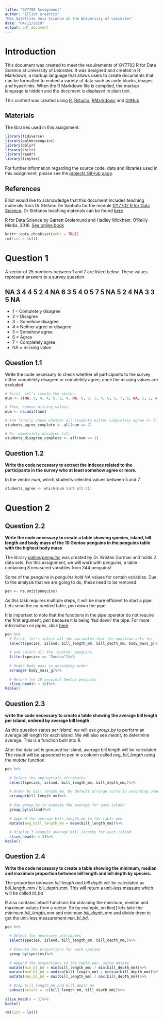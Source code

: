 ```yaml
---
title: "GY7702 Assignment"
author: "Elliot Greatrix"
"MSc Satellite Data Science at the University of Leicester"
date: "04/11/2020"
output: pdf_document
---
```


# Introduction 

This document was created to meet the requirements of GY7702 R for Data 
Science at University of Leicester. It was designed and created in R Markdown, a 
markup language that allows users to create documents that can be formatted to embed a variety of data such as code blocks, images and hyperlinks.
When the R Markdown file is compiled, the markup language is hidden and the document is displayed in plain text.

This content was created using [R](https://www.r-project.org/), [Rstudio](https://rstudio.com/), [RMarkdown](https://rmarkdown.rstudio.com/) and [GitHub](https://github.com/)

## Materials 

The libraries used in this assignment: 
```r
library(tidyverse)
library(palmerpenguins)
library(dplyr)
library(knitr)
library(readr)
library(tinytex)
```

For further information regarding the source code, data and libraries used in this assignment, please see the [projects GitHub page](https://github.com/Elliot-JG/GY7702_assignment). 

## References
Elliot would like to acknowledge that this document includes teaching materials from Dr Stefano De Sabbato for the module 
[GY7702 R for Data Science](https://le.ac.uk/modules/2020/gy7702). Dr Stefanos teaching materials can be found [here](https://sdesabbata.github.io/granolarr/)  

R for Data Science by Garrett Grolemund and Hadley Wickham, O’Reilly Media, 2016. [See online book](https://r4ds.had.co.nz/)  


```r
knitr::opts_chunk$set(echo = TRUE)
rm(list = ls())
```




# Question 1

A vector of 25 numbers between 1 and 7 are listed below. These values represent
answers to a survey question 

## NA 3 4 4 5 2 4 NA 6 3 5 4 0 5 7 5 NA 5 2 4 NA 3 3 5 NA

*  1 = Completely disagree
*  2 = Disagree
*  3 = Somehow disagree
*  4 = Neither agree or disagree
*  5 = Somehow agree
*  6 = Agree
*  7 = Completely agree
* NA = missing value


## Question 1.1 

Write the code necessary to check whether all participants to the survey either 
completely disagree or completely agree, once the missing values are excluded

 
```r
# First, let's create the vector.
num <- c(NA, 3, 4, 4, 5, 2, 4, NA, 6, 3, 5, 4, 0, 5, 7, 5, NA, 5, 2, 4, NA, 3, 3, 5, NA)

# Then, remove missing values.
num <- na.omit(num)

# And finally check whether all students either completely agree (= 7).
students_agree_complete <- all(num == 7)

# Or, completely disagree (=1).
students_disagree_complete <- all(num == 1)

```

## Question 1.2

**Write the code necessary to extract the indexes related to the participants 
in the survey who at least somehow agree or more.**

In the vector *num*, *which* students selected values between 5 and 7. 
```r
students_agree <- which(num %in% c(5:7))
```

# Question 2

## Question 2.2

**Write the code necessary to create a table showing species, island, bill length and body mass
of the 10 Gentoo penguins in the penguins table with the highest body mass**

The library [*palmerpenguins*](https://allisonhorst.github.io/palmerpenguins/articles/intro.html) was created by Dr. Kristen Gorman and holds 2 data sets. For this assignment, we will work with *penguins*, a table containing 8 measured variables from 344 penguins! 

Some of the penguins in *penguins* hold NA values for certain variables. 
Due to the analysis that we are going to do, these need to be removed
```r
pen <- na.omit(penguins)
```

As this task requires multiple steps, it will be more efficient to start a pipe.
Lets send the *na omitted* table, *pen* down the pipe.

It is important to note that the functions in the pipe operator do not require the first argument, *pen* because it is being 'fed down' the pipe. For more information on pipes, click [here](https://www.rdocumentation.org/packages/magrittr/versions/1.5/topics/%25%3E%25)
```r
pen %>%
  # First, let's select all the variables that the question asks for
  select(species, island, bill_length_mm, bill_depth_mm, body_mass_g)%>%
  
  # and select all the 'Gentoo' penguins.
  filter(species == "Gentoo")%>%
  
  # Order body mass in ascending order
  arrange(-body_mass_g)%>%
  
  # Return the 10 heaviest Gentoo penguins 
  slice_head(n = 10)%>% 
kable()

```



## Question 2.3

**write the code necessary to create a table showing the 
average bill length per island, ordered by average bill length.**

As this question states *per island*, we will use *group_by* to perform an average bill length for each island. 
We will also see *mean()* to determine average. This is a function built into R.

After the data set is grouped by island, average bill length will be calculated.
The result will be appended to *pen* in a column called *avg_bill_length* using the *mutate* function.
```r
pen %>%
  
  # Select the appropriate attributes
  select(species, island, bill_length_mm, bill_depth_mm,)%>%
  
  # Order by bill_length_mm. By default arrange sorts in ascending order.
  arrange(bill_length_mm)%>%
  
  # Use group_by to execute the average for each island
  group_by(island)%>%
  
  # Append the average bill_length_mm to the table pen
  mutate(avg_bill_length_mm = mean(bill_length_mm))%>%
  
  # Display 3 example average_bill_lengths for each island 
  slice_head(n = 3)%>%
kable()
```


## Question 2.4 

**Write the code necessary to create a table showing the minimum, median and maximum
proportion between bill length and bill depth by species.**

The *proportion between bill length and bill depth* will be calculated as 
bill_length_mm / bill_depth_mm. This will return a unit-less
measure which will be called *bl_bd*

R also contains inbuilt functions for obtaining the minimum, median and maximum 
values from a vector. So by example, on line[] lets take the minimum *bill_length_mm* and 
minimum *bill_depth_mm* and divide them to get the unit-less measurement 
*min_bl_bd*. 

```r

pen %>%
  
  # Select the necessary attributes 
  select(species, island, bill_length_mm, bill_depth_mm,)%>%
  
  # Execute the proportions for each species
  group_by(species)%>%
  
  # Append the proportions to the table pen, using mutate
  mutate(min_bl_bd = min(bill_length_mm) / min(bill_depth_mm))%>%
  mutate(med_bl_bd = median(bill_length_mm) / median(bill_depth_mm))%>%
  mutate(max_bl_bd = max(bill_length_mm) / max(bill_depth_mm))%>%
  
  # Drop bill_length_mm and bill_depth_mm 
  subset(select = -c(bill_length_mm, bill_depth_mm))%>%
  
slice_head(n = 3)%>%   
kable()
```


```r
rm(list = ls())
```





